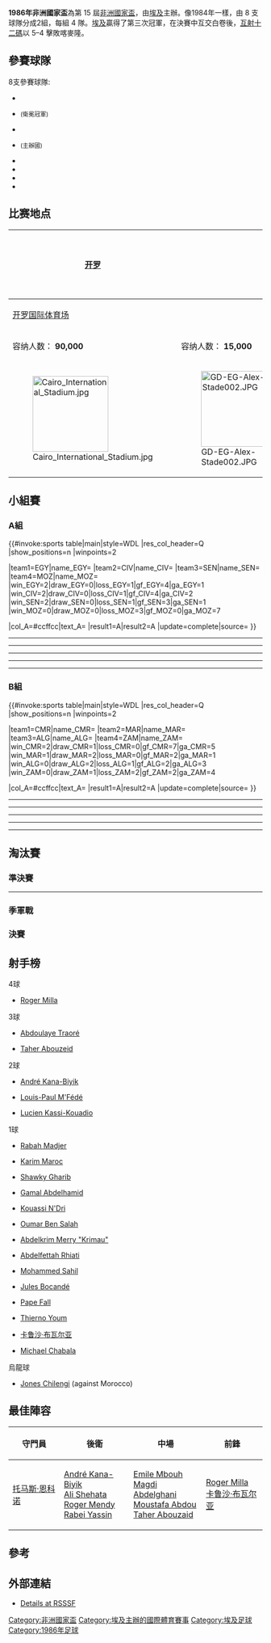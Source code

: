{{Infobox 國際足球賽事賽季
| tourney_name     = 非洲國家盃
| year             = 1986年
| other_titles     = 1986 African Cup of Nations
| image            = 
| size             = 
| caption          = 
| edition          = 15
| country          = 埃及
| defending_champ  = CMR
| dates            = 3月7日–3月21日
| num_teams        = 8 隊
| confederations   = 1
| venues           = 2
| cities           = 2
| champion         = EGY
| count            = 3
| second           = CMR
| third            = CIV
| fourth           = MAR
| matches          = 16
| goals            = 31
| attendance       = 
| top_scorer       = {{flagicon|CMR}} [[羅傑·米拉|羅傑·米拉]]（4 球）
| player           = {{flagicon|CMR}} [[羅傑·米拉|羅傑·米拉]]
| goalkeeper       = 
| prevseason       = [[1984年非洲國家盃|1984]]
| nextseason       = [[1988年非洲國家盃|1988]]
}}

'''1986年非洲國家盃'''為第 15 屆[[非洲國家盃|非洲國家盃]]，由[[埃及|埃及]]主辦。像1984年一樣，由 8 支球隊分成2組，每組 4 隊。[[埃及|埃及]]贏得了第三次冠軍，在決賽中互交白卷後，[[互射十二碼|互射十二碼]]以 5–4 擊敗喀麥隆。

==參賽球隊==
8支參賽球隊:
{{col-begin}}
{{col-2}}
* {{fb|ALG}}
* {{fb|CMR}} <small>(衛冕冠軍)</small>
* {{fb|CIV}}
* {{fb|EGY}} <small>(主辦國)</small>
{{col-2}}
* {{fb|MAR}}
* {{fb|MOZ}}
* {{fb|SEN}}
* {{fb|ZAM}}
{{col-end}}
==比赛地点==
<center>
{| class="wikitable" style="text-align:center"
|-
! [[开罗|开罗]]
|rowspan="4"|
{{Location map+|Egypt|width=350|float=center|caption|places=
{{location map~|Egypt|lat=30.056111|long=31.239444|label='''[[开罗|开罗]]'''}}
{{location map~|Egypt|lat=31.2|long=29.916667|label='''[[亚历山大|亚历山大]]'''|position=left}}
}}
! [[亚历山大|亚历山大]]
|-
| [[开罗国际体育场|开罗国际体育场]]
| {{link-en|亚历山大体育场|Alexandria Stadium}}
|-
| 容纳人数： '''90,000'''
| 容纳人数： '''15,000'''
|-
| [[File:Cairo_International_Stadium.jpg|150px]]
| [[File:GD-EG-Alex-Stade002.JPG|150px]]
|}</center>

==小組賽==
===A組===
{{#invoke:sports table|main|style=WDL
|res_col_header=Q
|show_positions=n
|winpoints=2

|team1=EGY|name_EGY={{fb|EGY}}
|team2=CIV|name_CIV={{fb|CIV}}
|team3=SEN|name_SEN={{fb|SEN}}
|team4=MOZ|name_MOZ={{fb|MOZ}}
|win_EGY=2|draw_EGY=0|loss_EGY=1|gf_EGY=4|ga_EGY=1
|win_CIV=2|draw_CIV=0|loss_CIV=1|gf_CIV=4|ga_CIV=2
|win_SEN=2|draw_SEN=0|loss_SEN=1|gf_SEN=3|ga_SEN=1
|win_MOZ=0|draw_MOZ=0|loss_MOZ=3|gf_MOZ=0|ga_MOZ=7

|col_A=#ccffcc|text_A=
|result1=A|result2=A
|update=complete|source=
}}

{{footballbox
| date = 1986年3月7日
| time = 
| team1 = {{fb-rt|SEN}}
| score = 1–0
| team2 = {{fb|EGY}}
| goals1 = [[Thierno_Youm|Youm]] {{goal|67}}
| goals2 =
| stadium = [[Cairo_International_Stadium|Cairo International Stadium]], [[开罗|开罗]]
| attendance = {{formatnum:45000}}
| referee = [[Edwin_Picon-Ackong|Edwin Picon-Ackong]] ([[Mauritius_Football_Association|Mauritius]])
| report = [http://www.11v11.com/matches/egypt-v-senegal-07-march-1986-239743 报告]
}}
----
{{footballbox
| date = 1986年3月7日
| time = 
| team1 = {{fb-rt|CIV}}
| score = 3–0
| team2 = {{fb|MOZ}}
| goals1 = [[Abdoulaye_Traoré_(Ivorian_footballer)|A. Traoré]] {{goal|25||74}} <br> [[Kouassi_N'Dri|N'Dri]] {{goal|86}}
| goals2 =
| stadium = [[Cairo_International_Stadium|Cairo International Stadium]], [[开罗|开罗]]
| attendance = {{formatnum:20000}}
| referee = [[Gebreyesus_Tesfaye|Gebreyesus Tesfaye]] ([[Ethiopian_Football_Federation|Ethiopia]])
| report = [http://www.11v11.com/matches/mozambique-v-ivory-coast-07-march-1986-239744 报告]
}}
----
{{footballbox
| date = 1986年3月10日
| time = 
| team1 = {{fb-rt|SEN}}
| score = 2–0
| team2 = {{fb|MOZ}}
| goals1 = [[Pape_Fall|Fall]] {{goal|28}} <br> [[Jules_Bocandé|Bocandé]] {{goal|83}}
| goals2 =
| stadium = [[Cairo_International_Stadium|Cairo International Stadium]], [[开罗|开罗]]
| attendance = {{formatnum:30000}}
| referee = [[Festus_Okubule|Festus Okubule]] ([[Nigeria_Football_Federation|Nigeria]])
| report = [http://www.11v11.com/matches/senegal-v-mozambique-10-march-1986-239751 报告]
}}
----
{{footballbox
| date = 1986年3月10日
| time = 
| team1 = {{fb-rt|EGY}}
| score = 2–0
| team2 = {{fb|CIV}}
| goals1 = [[Shawky_Gharieb|Gharieb]] {{goal|73}} <br> [[Gamal_Abdelhamid|Abdelhamid]] {{goal|83}}
| goals2 =
| stadium = [[Cairo_International_Stadium|Cairo International Stadium]], [[开罗|开罗]]
| attendance = {{formatnum:50000}}
| referee = [[Bester_Kalombo|Bester Kalombo]] ([[Football_Association_of_Malawi|Malawi]])
| report = [http://www.11v11.com/matches/egypt-v-ivory-coast-10-march-1986-239752 报告]
}}
----
{{footballbox
| date = 1986年3月13日
| time = 
| team1 = {{fb-rt|CIV}}
| score = 1–0
| team2 = {{fb|SEN}}
| goals1 = [[Abdoulaye_Traoré_(Ivorian_footballer)|A. Traoré]] {{goal|71}}
| goals2 =
| stadium = [[Cairo_International_Stadium|Cairo International Stadium]], [[开罗|开罗]]
| attendance = {{formatnum:15000}}
| referee = [[Jean-Fidele_Diramba|Jean-Fidele Diramba]] ([[Gabonese_Football_Federation|Gabon]])
| report = [http://www.11v11.com/matches/senegal-v-ivory-coast-13-march-1986-239763 报告]
}}
----
{{footballbox
| date = 1986年3月13日
| time = 
| team1 = {{fb-rt|EGY}}
| score = 2–0
| team2 = {{fb|MOZ}}
| goals1 = [[Taher_Abouzaid|Abouzaid]] {{goal|13||15}}
| goals2 =
| stadium = [[Cairo_International_Stadium|Cairo International Stadium]], [[开罗|开罗]]
| attendance = {{formatnum:55000}}
| referee = [[Ally_Hafidhi|Ally Hafidhi]] ([[Tanzania_Football_Federation|Tanzania]])
| report = [http://www.11v11.com/matches/egypt-v-mozambique-13-march-1986-239764 报告]
}}

===B組===
{{#invoke:sports table|main|style=WDL
|res_col_header=Q
|show_positions=n
|winpoints=2

|team1=CMR|name_CMR={{fb|CMR}}
|team2=MAR|name_MAR={{fb|MAR}}
|team3=ALG|name_ALG={{fb|ALG}}
|team4=ZAM|name_ZAM={{fb|ZAM|1964}}
|win_CMR=2|draw_CMR=1|loss_CMR=0|gf_CMR=7|ga_CMR=5
|win_MAR=1|draw_MAR=2|loss_MAR=0|gf_MAR=2|ga_MAR=1
|win_ALG=0|draw_ALG=2|loss_ALG=1|gf_ALG=2|ga_ALG=3
|win_ZAM=0|draw_ZAM=1|loss_ZAM=2|gf_ZAM=2|ga_ZAM=4

|col_A=#ccffcc|text_A=
|result1=A|result2=A
|update=complete|source=
}}

{{footballbox
| date = 1986年3月8日
| time = 
| team1 = {{fb-rt|ALG}}
| score = 0–0
| team2 = {{fb|MAR}}
| goals1 =
| goals2 =
| stadium = [[Alexandria_Stadium|Alexandria Stadium]], [[亚历山大|亚历山大]]
| attendance = {{formatnum:12000}}
| referee = [[Ali_Bennaceur|Ali Bennaceur]] ([[Tunisian_Football_Federation|Tunisia]])
| report = [http://www.11v11.com/matches/algeria-v-morocco-08-march-1986-239747 报告]
}}
----
{{footballbox
| date = 1986年3月8日
| time = 
| team1 = {{fb-rt|CMR}}
| score = 3–2
| team2 = {{fb|ZAM}}
| goals1 = [[Roger_Milla|Milla]] {{goal|46}} <br> [[Louis-Paul_M'Fédé|M'Fédé]] {{goal|67||82|pen.}}
| goals2 = [[Michael_Chabala_(Zambian_striker)|Chabala]] {{goal|65}} <br> [[Kalusha_Bwalya|Bwalya]] {{goal|77|pen.}}
| stadium = [[Alexandria_Stadium|Alexandria Stadium]], [[亚历山大|亚历山大]]
| attendance = {{formatnum:20000}}
| referee = [[Idrissa_Traoré_(referee)|Idrissa Traoré]] ([[Malian_Football_Federation|Mali]])
| report = [http://www.11v11.com/matches/cameroon-v-zambia-08-march-1986-239746 报告]
}}
----
{{footballbox
| date = 1986年3月11日
| time = 
| team1 = {{fb-rt|ALG}}
| score = 0–0
| team2 = {{fb|ZAM}}
| goals1 =
| goals2 =
| stadium = [[Alexandria_Stadium|Alexandria Stadium]], [[亚历山大|亚历山大]]
| attendance = {{formatnum:4000}}
| referee = [[Karim_Camara_(referee)|Karim Camara]] ([[Guinean_Football_Federation|Guinea]])
| report = [http://www.11v11.com/matches/zambia-v-algeria-11-march-1986-239755 报告]
}}
----
{{footballbox
| date = 1986年3月11日
| time = 
| team1 = {{fb-rt|CMR}}
| score = 1–1
| team2 = {{fb|MAR}}
| goals1 = [[Roger_Milla|Milla]] {{goal|89}}
| goals2 = [[Abdelkrim_Merry|Krimau]] {{goal|63}}
| stadium = [[Alexandria_Stadium|Alexandria Stadium]], [[亚历山大|亚历山大]]
| attendance = {{formatnum:8000}}
| referee = [[Frank_Valdemarca|Frank Valdemarca]] ([[Zimbabwe_Football_Association|Zimbabwe]])
| report = [http://www.11v11.com/matches/morocco-v-cameroon-11-march-1986-239756 报告]
}}
----
{{footballbox
| date = 1986年3月14日
| time = 
| team1 = {{fb-rt|MAR}}
| score = 1–0
| team2 = {{fb|ZAM}}
| goals1 = [[Jones_Chilengi|Chilengi]] {{goal|18|o.g.}}
| goals2 =
| stadium = [[Alexandria_Stadium|Alexandria Stadium]], [[亚历山大|亚历山大]]
| attendance = {{formatnum:5000}}
| referee = [[Simon_Bantsimba|Simon Bantsimba]] ([[Congolese_Football_Federation|Congo]])
| report = [http://www.11v11.com/matches/zambia-v-morocco-14-march-1986-239766 报告]
}}
----
{{footballbox
| date = 1986年3月14日
| time = 
| team1 = {{fb-rt|CMR}}
| score = 3–2
| team2 = {{fb|ALG}}
| goals1 = [[André_Kana-Biyik|Kana-Biyik]] {{goal|66||70}} <br> [[Roger_Milla|Milla]] {{goal|72}}
| goals2 = [[Rabah_Madjer|Madjer]] {{goal|61}} <br> [[Karim_Maroc|Maroc]] {{goal|73}}
| stadium = [[Alexandria_Stadium|Alexandria Stadium]], [[亚历山大|亚历山大]]
| attendance = {{formatnum:10000}}
| referee = [[Badou_Jasseh|Badou Jasseh]] ([[Gambia_Football_Association|Gambia]])
| report = [http://www.11v11.com/matches/cameroon-v-algeria-14-march-1986-239767 报告]
}}

==淘汰賽==
{{Round4-with third
<!--Date-Place|Team 1|Score 1|Team 2|Score 2-->
<!--準決賽-->
|3月17日 – [[亚历山大|亚历山大]]|{{fb|CMR}}|1|{{fb|CIV}}|0
|3月17日 – [[开罗|开罗]]|{{fb|EGY}}|1|{{fb|MAR}}|0
<!--決賽-->
|3月21日 – [[开罗|开罗]]|{{fb|CMR}}|0 (4)|{{fb|EGY}}{{pso|pso=p}}|0 (5)
<!--季軍戰-->
|3月20日 – [[开罗|开罗]]|{{fb|CIV}}|3|{{fb|MAR}}|2
}}

===準決賽===
{{footballbox
| date = 1986年3月17日
| time = 
| team1 = {{fb-rt|CMR}}
| score = 1–0
| team2 = {{fb|CIV}}
| goals1 = [[Roger_Milla|Milla]] {{goal|46}}
| goals2 =
| stadium = [[Alexandria_Stadium|Alexandria Stadium]], [[亚历山大|亚历山大]]
| attendance = {{formatnum:12000}}
| referee = [[Edwin_Picon-Ackong|Edwin Picon-Ackong]] ([[Mauritius_Football_Association|Mauritius]])
| report = [http://www.11v11.com/matches/cameroon-v-ivory-coast-17-march-1986-239771 报告]
}}
----
{{footballbox
| date = 1986年3月17日
| time = 
| team1 = {{fb-rt|EGY}}
| score = 1–0
| team2 = {{fb|MAR}}
| goals1 = [[Taher_Abouzeid|Abouzaid]] {{goal|79}}
| goals2 =
| stadium = [[Cairo_International_Stadium|Cairo International Stadium]], [[开罗|开罗]]
| attendance = {{formatnum:95000}}
| referee = [[Gebreyesus_Tesfaye|Gebreyesus Tesfaye]] ([[Ethiopian_Football_Federation|Ethiopia]])
| report = [http://www.11v11.com/matches/egypt-v-morocco-17-march-1986-239772 Report]
}}

===季軍戰===
{{footballbox
| date = 1986年3月20日
| time = 
| team1 = {{fb-rt|CIV}}
| score = 3–2
| team2 = {{fb|MAR}}
| goals1 = [[Oumar_Ben_Salah|Ben Salah]] {{goal|8}} <br> [[Lucien_Kassi-Kouadio|Kassi-Kouadio]] {{goal|38||68|pen}}
| goals2 = [[Abdelfettah_Rhiati|Rhiati]] {{goal|44}} <br> [[Mohammed_Sahil|Sahil]] {{goal|85}}
| stadium = [[Cairo_International_Stadium|Cairo International Stadium]], [[开罗|开罗]]
| attendance = {{formatnum:1000}}
| referee = [[Frank_Valdemarca|Frank Valdemarca]] ([[Zimbabwe_Football_Association|Zimbabwe]])
| report = [http://www.11v11.com/matches/morocco-v-ivory-coast-20-march-1986-239776 报告]
}}

===決賽===
{{main|1986年非洲國家盃決賽}}
{{footballbox
| date = 1986年3月21日
| time = 
| team1 = {{fb-rt|EGY}}
| score = 0–0
| team2 = {{fb|CMR}}
| goals1 =
| goals2 =
| stadium = [[Cairo_International_Stadium|Cairo International Stadium]], [[开罗|开罗]]
| attendance = {{formatnum:95000}}
| referee = [[Ali_Bennaceur|Ali Bennaceur]] ([[Tunisian_Football_Federation|Tunisia]])
| report = [http://www.11v11.com/matches/egypt-v-cameroon-21-march-1986-239777 报告]
| penalties1 = [[Tarek_Yehia|Yehia]] {{pengoal}} <br> [[Magdi_Abdelghani|Abdelghani]] {{pengoal}} <br> [[Mustafa_Abdou|Abdou]] {{penmiss}} <br> [[Alaa_Mayhoub|Mayhoub]] {{pengoal}} <br> [[Ali_Shehata|Shehata]] {{pengoal}} <br> [[Ashraf_Kasem|Kassem]] {{pengoal}}
| penaltyscore = 5–4
| penalties2 = {{pengoal}} [[Louis-Paul_M'Fédé|M'Fédé]] <br> {{pengoal}} [[Emmanuel_Kundé|Kundé]] <br> {{penmiss}} [[Grégoire_M'Bida|M'Bida]] <br> {{pengoal}} [[Roger_Milla|Milla]] <br> {{pengoal}} [[Ibrahim_Aoudou|Aoudou]] <br> {{penmiss}} [[André_Kana-Biyik|Kana-Biyik]]
}}

==射手榜==
;4球
* {{flagicon|CMR}} [[Roger_Milla|Roger Milla]]

;3球
{{col-begin}}
{{col-3}}
* {{flagicon|CIV}} [[Abdoulaye_Traoré_(Ivorian_footballer)|Abdoulaye Traoré]]
{{col-3}}
* {{flagicon|EGY}} [[Taher_Abouzeid|Taher Abouzeid]]
{{col-3}}
{{col-end}}

;2球
{{col-begin}}
{{col-3}}
* {{flagicon|CMR}} [[André_Kana-Biyik|André Kana-Biyik]]
{{col-3}}
* {{flagicon|CMR}} [[Louis-Paul_M'Fédé|Louis-Paul M'Fédé]]
{{col-3}}
* {{flagicon|CIV}} [[Lucien_Kassi-Kouadio|Lucien Kassi-Kouadio]]
{{col-end}}

;1球
{{col-begin}}
{{col-3}}
* {{flagicon|ALG}} [[Rabah_Madjer|Rabah Madjer]]
* {{flagicon|ALG}} [[Karim_Maroc|Karim Maroc]]
* {{flagicon|EGY}} [[Shawky_Gharib|Shawky Gharib]]
* {{flagicon|EGY}} [[Gamal_Abdelhamid|Gamal Abdelhamid]]
* {{flagicon|CIV}} [[Kouassi_N'Dri|Kouassi N'Dri]]
{{col-3}}
* {{flagicon|CIV}} [[Oumar_Ben_Salah|Oumar Ben Salah]]
* {{flagicon|MAR}} [[Abdelkrim_Merry|Abdelkrim Merry "Krimau"]]
* {{flagicon|MAR}} [[Abdelfettah_Rhiati|Abdelfettah Rhiati]]
* {{flagicon|MAR}} [[Mohammed_Sahil|Mohammed Sahil]]
* {{flagicon|SEN}} [[Jules_Bocandé|Jules Bocandé]]
{{col-3}}
* {{flagicon|SEN}} [[Pape_Fall|Pape Fall]]
* {{flagicon|SEN}} [[Thierno_Youm|Thierno Youm]]
* {{flagicon|ZAM}} [[卡鲁沙·布瓦尔亚|卡鲁沙·布瓦尔亚]]
* {{flagicon|ZAM}} [[Michael_Chabala_(Zambian_striker)|Michael Chabala]]
{{col-end}}

;烏龍球
* {{flagicon|ZAM}} [[Jones_Chilengi|Jones Chilengi]] (against Morocco)

==最佳陣容==
{| class="wikitable" style="margin:0 auto"
|-
! 守門員
! 後衛
! 中場
! 前鋒
|-
| align=left valign=top |
{{flagicon|Cameroon}} [[托马斯·恩科诺|托马斯·恩科诺]]
| align=left valign=top |
{{flagicon|Cameroon}} [[André_Kana-Biyik|André Kana-Biyik]] <br>
{{flagicon|Egypt}} [[Ali_Shehata|Ali Shehata]] <br>
{{flagicon|Senegal}} [[Roger_Mendy|Roger Mendy]] <br>
{{flagicon|Egypt}} [[Rabei_Yassin|Rabei Yassin]]
| align=left valign=top |
{{flagicon|Cameroon}} [[Emile_Mbouh|Emile Mbouh]] <br>
{{flagicon|Egypt}} [[Magdi_Abdelghani|Magdi Abdelghani]] <br>
{{flagicon|Egypt}} [[Moustafa_Abdou|Moustafa Abdou]] <br>
{{flagicon|Egypt}} [[Taher_Abouzaid|Taher Abouzaid]]
| align=left valign=top |
{{flagicon|Cameroon}} [[Roger_Milla|Roger Milla]] <br>
{{flagicon|Zambia}} [[卡鲁沙·布瓦尔亚|卡鲁沙·布瓦尔亚]]
|}

==參考==
{{Reflist}}


==外部連結==
* [http://www.rsssf.com/tables/86a.html Details at RSSSF]{{Wayback|url=http://www.rsssf.com/tables/86a.html |date=20170714030823 }}

{{非洲國家盃}}


{{DEFAULTSORT:1986 African Cup Of Nations}}
[[Category:非洲國家盃|Category:非洲國家盃]]
[[Category:埃及主辦的國際體育賽事|Category:埃及主辦的國際體育賽事]]
[[Category:埃及足球|Category:埃及足球]]
[[Category:1986年足球|Category:1986年足球]]